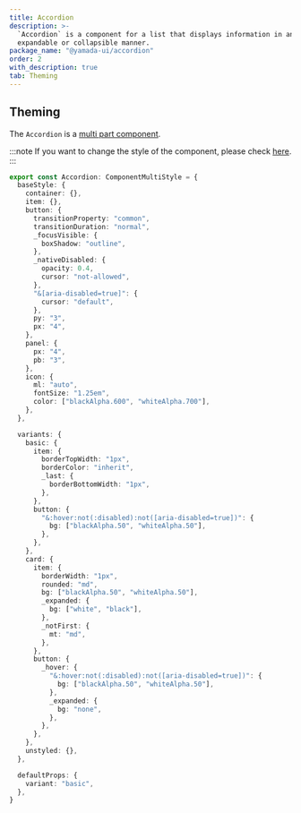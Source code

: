 ```yaml
---
title: Accordion
description: >-
  `Accordion` is a component for a list that displays information in an
  expandable or collapsible manner.
package_name: "@yamada-ui/accordion"
order: 2
with_description: true
tab: Theming
---
```


## Theming

The `Accordion` is a [multi part component](/styled-system/theming/component-styles#multi-part-components).

:::note
If you want to change the style of the component, please check [here](/styled-system/theming/customize-theme#changing-the-style-of-components).
:::

```ts
export const Accordion: ComponentMultiStyle = {
  baseStyle: {
    container: {},
    item: {},
    button: {
      transitionProperty: "common",
      transitionDuration: "normal",
      _focusVisible: {
        boxShadow: "outline",
      },
      _nativeDisabled: {
        opacity: 0.4,
        cursor: "not-allowed",
      },
      "&[aria-disabled=true]": {
        cursor: "default",
      },
      py: "3",
      px: "4",
    },
    panel: {
      px: "4",
      pb: "3",
    },
    icon: {
      ml: "auto",
      fontSize: "1.25em",
      color: ["blackAlpha.600", "whiteAlpha.700"],
    },
  },

  variants: {
    basic: {
      item: {
        borderTopWidth: "1px",
        borderColor: "inherit",
        _last: {
          borderBottomWidth: "1px",
        },
      },
      button: {
        "&:hover:not(:disabled):not([aria-disabled=true])": {
          bg: ["blackAlpha.50", "whiteAlpha.50"],
        },
      },
    },
    card: {
      item: {
        borderWidth: "1px",
        rounded: "md",
        bg: ["blackAlpha.50", "whiteAlpha.50"],
        _expanded: {
          bg: ["white", "black"],
        },
        _notFirst: {
          mt: "md",
        },
      },
      button: {
        _hover: {
          "&:hover:not(:disabled):not([aria-disabled=true])": {
            bg: ["blackAlpha.50", "whiteAlpha.50"],
          },
          _expanded: {
            bg: "none",
          },
        },
      },
    },
    unstyled: {},
  },

  defaultProps: {
    variant: "basic",
  },
}
```
